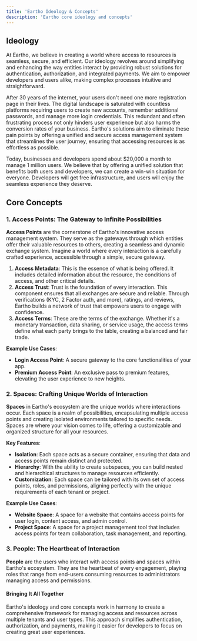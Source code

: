 ```yaml
---
title: 'Eartho Ideology & Concepts'
description: 'Eartho core ideology and concepts'
---
```


## **Ideology**

At Eartho, we believe in creating a world where access to resources is seamless, secure, and efficient. Our ideology revolves around simplifying and enhancing the way entities interact by providing robust solutions for authentication, authorization, and integrated payments. We aim to empower developers and users alike, making complex processes intuitive and straightforward.

After 30 years of the internet, your users don't need one more registration page in their lives. The digital landscape is saturated with countless platforms requiring users to create new accounts, remember additional passwords, and manage more login credentials. This redundant and often frustrating process not only hinders user experience but also harms the conversion rates of your business. Eartho's solutions aim to eliminate these pain points by offering a unified and secure access management system that streamlines the user journey, ensuring that accessing resources is as effortless as possible.

Today, businesses and developers spend about $20,000 a month to manage 1 million users. We believe that by offering a unified solution that benefits both users and developers, we can create a win-win situation for everyone. Developers will get free infrastructure, and users will enjoy the seamless experience they deserve.

## Core Concepts

### **1. Access Points: The Gateway to Infinite Possibilities**

**Access Points** are the cornerstone of Eartho's innovative access management system. They serve as the gateways through which entities offer their valuable resources to others, creating a seamless and dynamic exchange system. Imagine a world where every interaction is a carefully crafted experience, accessible through a simple, secure gateway.

1. **Access Metadata**: This is the essence of what is being offered. It includes detailed information about the resource, the conditions of access, and other critical details.
2. **Access Trust**: Trust is the foundation of every interaction. This component ensures that all exchanges are secure and reliable. Through verifications (KYC, 2 Factor auth, and more), ratings, and reviews, Eartho builds a network of trust that empowers users to engage with confidence.
3. **Access Terms**: These are the terms of the exchange. Whether it's a monetary transaction, data sharing, or service usage, the access terms define what each party brings to the table, creating a balanced and fair trade.

**Example Use Cases**:

* **Login Access Point**: A secure gateway to the core functionalities of your app.
* **Premium Access Point**: An exclusive pass to premium features, elevating the user experience to new heights.

### **2. Spaces: Crafting Unique Worlds of Interaction**

**Spaces** in Eartho's ecosystem are the unique worlds where interactions occur. Each space is a realm of possibilities, encapsulating multiple access points and creating isolated environments tailored to specific needs. Spaces are where your vision comes to life, offering a customizable and organized structure for all your resources.

**Key Features**:

* **Isolation**: Each space acts as a secure container, ensuring that data and access points remain distinct and protected.
* **Hierarchy**: With the ability to create subspaces, you can build nested and hierarchical structures to manage resources efficiently.
* **Customization**: Each space can be tailored with its own set of access points, roles, and permissions, aligning perfectly with the unique requirements of each tenant or project.

**Example Use Cases**:

* **Website Space**: A space for a website that contains access points for user login, content access, and admin control.
* **Project Space**: A space for a project management tool that includes access points for team collaboration, task management, and reporting.

### **3. People: The Heartbeat of Interaction**

**People** are the users who interact with access points and spaces within Eartho's ecosystem. They are the heartbeat of every engagement, playing roles that range from end-users consuming resources to administrators managing access and permissions.

#### Bringing It All Together

Eartho's ideology and core concepts work in harmony to create a comprehensive framework for managing access and resources across multiple tenants and user types. This approach simplifies authentication, authorization, and payments, making it easier for developers to focus on creating great user experiences.

